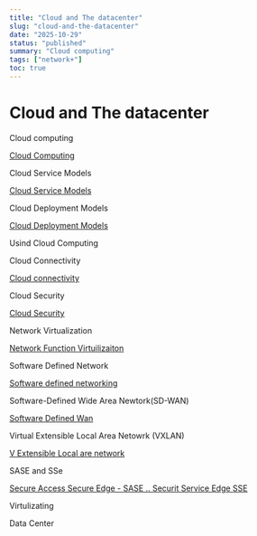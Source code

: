 ```yaml
---
title: "Cloud and The datacenter"
slug: "cloud-and-the-datacenter"
date: "2025-10-29"
status: "published"
summary: "Cloud computing"
tags: ["network+"]
toc: true
---
```


# Cloud and The datacenter

Cloud computing 

[Cloud Computing](Cloud%20and%20The%20Datcenter/Cloud%20Computing%202636f82ab00580cba63fec0d732af2ee.md)

Cloud Service Models 

[Cloud Service Models ](Cloud%20and%20The%20Datcenter/Cloud%20Service%20Models%202636f82ab00580a7a07bed568645d161.md)

Cloud Deployment Models 

[Cloud Deployment Models ](Cloud%20and%20The%20Datcenter/Cloud%20Deployment%20Models%202636f82ab00580f5b295d1599f488551.md)

Usind Cloud Computing 

Cloud Connectivity 

[Cloud connectivity](Cloud%20and%20The%20Datcenter/Cloud%20connectivity%202646f82ab00580899ac7e03ea918c964.md)

Cloud Security 

[Cloud Security ](Cloud%20and%20The%20Datcenter/Cloud%20Security%202646f82ab005805ea522e0b573fbc9a4.md)

Network Virtualization 

[Network Function Virtuilizaiton ](Cloud%20and%20The%20Datcenter/Network%20Function%20Virtuilizaiton%202646f82ab005802da17be5fca8c6d51d.md)

Software Defined Network 

[Software defined networking ](Cloud%20and%20The%20Datcenter/Software%20defined%20networking%202646f82ab005807eb85de6bbcb164e8a.md)

Software-Defined Wide Area Newtork(SD-WAN)  

[Software Defined Wan](Cloud%20and%20The%20Datcenter/Software%20Defined%20Wan%202646f82ab005807c9123df7de9fd6fd1.md)

Virtual Extensible Local Area Netowrk (VXLAN) 

[V Extensible Local are network ](Cloud%20and%20The%20Datcenter/V%20Extensible%20Local%20are%20network%202646f82ab005804199e4fc3c084e0dd0.md)

SASE and SSe 

[Secure Access Secure Edge - SASE .. Securit Service Edge SSE](Cloud%20and%20The%20Datcenter/Secure%20Access%20Secure%20Edge%20-%20SASE%20Securit%20Service%20E%202646f82ab00580a28219e8c3bb969218.md)

Virtulizating

Data Center